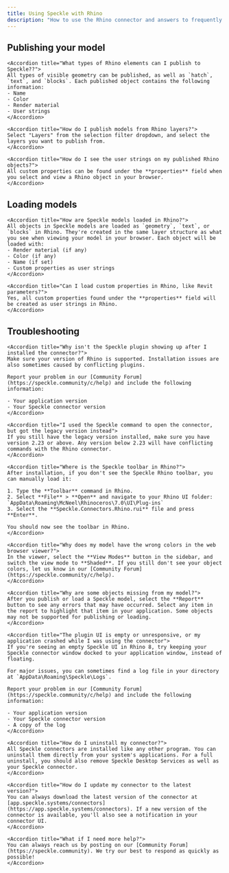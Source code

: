 ```yaml
---
title: Using Speckle with Rhino
description: "How to use the Rhino connector and answers to frequently asked questions"
---
```


## Publishing your model

<AccordionGroup>

    <Accordion title="What types of Rhino elements can I publish to Speckle??">
    All types of visible geometry can be published, as well as `hatch`, `text`, and `blocks`. Each published object contains the following information:
    - Name
    - Color
    - Render material
    - User strings
    </Accordion>

    <Accordion title="How do I publish models from Rhino layers?">
    Select "Layers" from the selection filter dropdown, and select the layers you want to publish from.
    </Accordion>

    <Accordion title="How do I see the user strings on my published Rhino objects?">
    All custom properties can be found under the **properties** field when you select and view a Rhino object in your browser.
    </Accordion>
    
</AccordionGroup>

## Loading models

<AccordionGroup>

    <Accordion title="How are Speckle models loaded in Rhino?">
    All objects in Speckle models are loaded as `geometry`, `text`, or `blocks` in Rhino. They're created in the same layer structure as what you see when viewing your model in your browser. Each object will be loaded with:
    - Render material (if any)
    - Color (if any) 
    - Name (if set)
    - Custom properties as user strings
    </Accordion>

    <Accordion title="Can I load custom properties in Rhino, like Revit parameters?">
    Yes, all custom properties found under the **properties** field will be created as user strings in Rhino.
    </Accordion>

</AccordionGroup>

## Troubleshooting

<AccordionGroup>

    <Accordion title="Why isn't the Speckle plugin showing up after I installed the connector?">
    Make sure your version of Rhino is supported. Installation issues are also sometimes caused by conflicting plugins. 

    Report your problem in our [Community Forum](https://speckle.community/c/help) and include the following information:

    - Your application version
    - Your Speckle connector version
    </Accordion>

    <Accordion title="I used the Speckle command to open the connector, but got the legacy version instead">
    If you still have the legacy version installed, make sure you have version 2.23 or above. Any version below 2.23 will have conflicting commands with the Rhino connector.
    </Accordion>

    <Accordion title="Where is the Speckle toolbar in Rhino?">
    After installation, if you don't see the Speckle Rhino toolbar, you can manually load it:

    1. Type the **Toolbar** command in Rhino.
    2. Select **File** > **Open** and navigate to your Rhino UI folder: `AppData\Roaming\McNeel\Rhinoceros\7.0\UI\Plug-ins`
    3. Select the **Speckle.Connectors.Rhino.rui** file and press **Enter**.

    You should now see the toolbar in Rhino.
    </Accordion>

    <Accordion title="Why does my model have the wrong colors in the web browser viewer?">
    In the viewer, select the **View Modes** button in the sidebar, and switch the view mode to **Shaded**. If you still don't see your object colors, let us know in our [Community Forum](https://speckle.community/c/help).
    </Accordion>
    
    <Accordion title="Why are some objects missing from my model?">
    After you publish or load a Speckle model, select the **Report** button to see any errors that may have occurred. Select any item in the report to highlight that item in your application. Some objects may not be supported for publishing or loading.
    </Accordion>

    <Accordion title="The plugin UI is empty or unresponsive, or my application crashed while I was using the connector">
    If you're seeing an empty Speckle UI in Rhino 8, try keeping your Speckle connector window docked to your application window, instead of floating.

    For major issues, you can sometimes find a log file in your directory at `AppData\Roaming\Speckle\Logs`. 

    Report your problem in our [Community Forum](https://speckle.community/c/help) and include the following information:

    - Your application version
    - Your Speckle connector version
    - A copy of the log
    </Accordion>

    <Accordion title="How do I uninstall my connector?">
    All Speckle connectors are installed like any other program. You can uninstall them directly from your system's applications. For a full uninstall, you should also remove Speckle Desktop Services as well as your Speckle connector.
    </Accordion>

    <Accordion title="How do I update my connector to the latest version?">
    You can always download the latest version of the connector at [app.speckle.systems/connectors](https://app.speckle.systems/connectors). If a new version of the connector is available, you'll also see a notification in your connector UI.
    </Accordion>

    <Accordion title="What if I need more help?">
    You can always reach us by posting on our [Community Forum](https://speckle.community). We try our best to respond as quickly as possible!
    </Accordion>

</AccordionGroup>